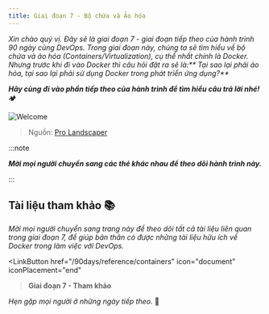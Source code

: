 ```yaml
---
title: Giai đoạn 7 - Bộ chứa và Ảo hóa
---
```



_Xin chào quý vị. Đây sẽ là giai đoạn 7 - giai đoạn tiếp theo của hành trình 90 ngày cùng DevOps. 
Trong giai đoạn này, chúng ta sẽ tìm hiểu về bộ chứa và ảo hóa (Containers/Virtualization), cụ thể
nhất chính là Docker. Nhưng trước khi đi vào Docker thì câu hỏi đặt ra sẽ là:** Tại sao lại phải ảo hóa,
tại sao lại phải sử dụng Docker trong phát triển ứng dụng?**_

**_Hãy cùng đi vào phần tiếp theo của hành trình để tìm hiểu câu trả lời nhé!_** 🏕

![Welcome](../../../../assets/containers/welcome.jpg)

> Nguồn: [Pro Landscaper](https://www.prolandscapermagazine.com/how-to-prepare-for-a-new-starter/)

:::note

**_Mời mọi người chuyển sang các thẻ khác nhau để theo dõi hành trình này._**

:::

<Tabs>
    <TabItem label="D36">
        <Day36/>
    </TabItem>
    <TabItem label="D37">
        <Day37/>
    </TabItem>
    <TabItem label="D38">
        <Day38/>
    </TabItem>
</Tabs>

## Tài liệu tham khảo 📚

_Mời mọi người chuyển sang trang này để theo dõi tất cả tài liệu liên quan trong giai đoạn 7, 
để giúp bản thân có được những tài liệu hữu ích về Docker trong làm việc với DevOps._

<LinkButton 
    href="/90days/reference/containers"
    icon="document"
    iconPlacement="end"
><b>Giai đoạn 7 - Tham khảo</b></LinkButton>

_Hẹn gặp mọi người ở những ngày tiếp theo._ 🚀